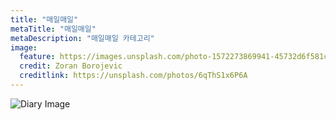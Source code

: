 ```yaml
---
title: "매일매일"
metaTitle: "매일매일"
metaDescription: "매일매일 카테고리"
image:
  feature: https://images.unsplash.com/photo-1572273869941-45732d6f581c?ixid=MXwxMjA3fDB8MHxwaG90by1wYWdlfHx8fGVufDB8fHw%3D&ixlib=rb-1.2.1&auto=format&fit=crop&w=2250&q=80
  credit: Zoran Borojevic
  creditlink: https://unsplash.com/photos/6qThS1x6P6A
---
```


![Diary Image](https://images.unsplash.com/photo-1572273869941-45732d6f581c?ixid=MXwxMjA3fDB8MHxwaG90by1wYWdlfHx8fGVufDB8fHw%3D&ixlib=rb-1.2.1&auto=format&fit=crop&w=2250&q=80)